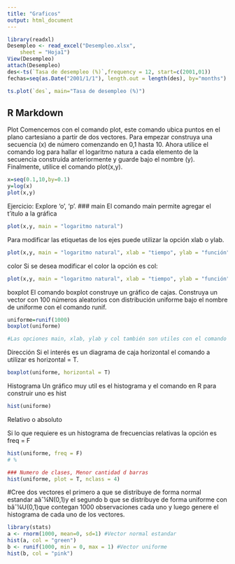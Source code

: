 ---
title: "Graficos"
output: html_document
---

```{r}
library(readxl)
Desempleo <- read_excel("Desempleo.xlsx", 
    sheet = "Hoja1")
View(Desempleo)
attach(Desempleo)
des<-ts(`Tasa de desempleo (%)`,frequency = 12, start=c(2001,01))
fechas=seq(as.Date("2001/1/1"), length.out = length(des), by="months")

ts.plot(`des`, main="Tasa de desempleo (%)")

```

## R Markdown
Plot
Comencemos con el comando plot, este comando ubica puntos en el plano cartesiano a partir de dos vectores.
Para empezar construya una secuencia (x) de número comenzando en 0,1 hasta 10. Ahora utilice el comando
log para hallar el logaritmo natura a cada elemento de la secuencia construida anteriormente y guarde bajo
el nombre (y). Finalmente, utilice el comando plot(x,y).

```{r}
x=seq(0.1,10,by=0.1)
y=log(x)
plot(x,y)
```

Ejercicio: Explore 'o', 'p'. ### main El comando main permite agregar el t'itulo a la gráfica

```{r}
plot(x,y, main = "logaritmo natural")
```


Para modificar las etiquetas de los ejes puede utilizar la opción xlab o ylab.


```{r}
plot(x,y, main = "logaritmo natural", xlab = "tiempo", ylab = "función")
```
color
Si se desea modificar el color la opción es col:
```{r}
plot(x,y, main = "logaritmo natural", xlab = "tiempo", ylab = "función", col = "blue")

```

boxplot
El comando boxplot construye un gráfico de cajas. Construya un vector con 100 números aleatorios con
distribución uniforme bajo el nombre de uniforme con el comando runif.

```{r}
uniforme=runif(1000)
boxplot(uniforme)

#Las opciones main, xlab, ylab y col también son utiles con el comando boxplot.

```

Dirección
Si el interés es un diagrama de caja horizontal el comando a utilizar es horizontal = T.

```{r}
boxplot(uniforme, horizontal = T)

```

Histograma
Un gráfico muy util es el histograma y el comando en R para construir uno es hist

```{r}
hist(uniforme)
```

Relativo o absoluto

Si lo que requiere es un histograma de frecuencias relativas la opción es freq = F

```{r}
hist(uniforme, freq = F)
# %
```


```{r}
### Numero de clases, Menor cantidad d barras
hist(uniforme, plot = T, nclass = 4)
```
#Cree dos vectores el primero a que se distribuye de forma normal estandar aâˆ¼N(0,1)y el segundo b que se distribuye de forma uniforme con bâˆ¼U(0,1)que contegan 1000 observaciones cada uno y luego genere el histograma de cada uno de los vectores.


```{r}
library(stats)
a <- rnorm(1000, mean=0, sd=1) #Vector normal estandar
hist(a, col = "green")
b <- runif(1000, min = 0, max = 1) #Vector uniforme
hist(b, col = "pink")
```



```{r}


```





















